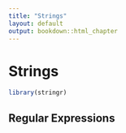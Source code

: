 ```yaml
---
title: "Strings"
layout: default
output: bookdown::html_chapter
---
```


# Strings

```r
library(stringr)
```

## Regular Expressions


